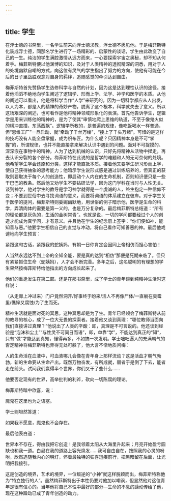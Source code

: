 ```yaml
---
---
---
```

title: 学生
---




在浮士德的书斋里，一名学生前来向浮士德求教，浮士德不愿见他。于是梅菲斯特化装成浮士德，同那名学生进行了一场精彩的、启蒙性的谈话，学生由此改变了自己的一生。纯洁的学生满腔激情从远方而来，一心要探索宇宙之奥秘，却不知从何着手。梅菲斯特便以他渊博的知识，及对于人类精神的透彻精深的洞悉，用对于人的处境幽默自嘲的方式，向这位有灵气的学生指出了努力的方向，使他有可能在今后的日子里战胜观念对自身的羁绊，追随感觉的牵引达到自由。

梅菲斯特首先赞扬学生选修科学与自然的计划，因为这是达到理性认识的途径。接着他滔滔不绝地向学生阐述了逻辑学、形而上学、法学、神学和医学的本质。从他的阐述可以看出，他是将科学当作“人学”来研究的，因为一切科学都应从人出发，以人为本，都是人的精神的奇妙产物，脱离了这个根本，科学就失去了意义。所以这场艰深的阐述，也可看作是他将精神领域形象化的表演。首先他告诉学生，逻辑学是用来训练他的精神的，是为了使其“审慎地爬上思维的轨道，不至于像鬼火似的横冲直撞，东荡西飘”。逻辑学所教的，是普遍的规律，像吃饭喝水一样普通，但“思维工厂”一旦启动，就“牵动了千丝万缕”，“接上了千头万绪”。可惜的是这样的技巧没有人能全盘掌握，成为织布匠。为什么呢？只因精神本身是不可“掌握”的，所谓规律，也并不能直接拿来解决认识中遇到的问题。面对不可捉摸的、深深嵌在事物中的精神，人为了达到机械的认识，只好先将精神从活物中撵走，再去认识分裂的各个部分。梅菲斯特在此说的是哲学的难题和人的无可奈何的处境。他希望学生学会还原和分类，这样才能直抵本质。接着他又要学生研习形而上学，使自己获得抽象的思考能力；他暗示学生说形式感是通过训练培养的，但真正的获取则要取决于每个人的创造性，即启动个人内在的生命机制，否则知识便只是一些干巴巴的教条。然后他又劝学生不要钻研法学，因为这门学科在当时与人性无关。谈到神学，他对学生的教导是学习神学就得是一个虔诚的人，终生抱定一种信仰不变；不要到世俗中去寻找词语的意义，而要将词语的体系建立在彼岸。对于学生关于医学的提问，梅菲斯特则委婉幽默地，用世俗的例子暗示他，医学是生命的科学，弄清肉体的需要是第一义的，也是万分复杂的。最后梅菲斯特总结道：“所有的理论都是灰色的，生活的金树常青”。也就是说，一切的学问都要经过个人的创造才能成为真学问，才有意义。并且他在学生的纪念册上签字：“你们便如神，能知善与恶。”他要学生相信自己的直觉与冲动，将自己看作可知善恶的神。最后他戏谑地向学生预言：

紧跟这句古话，紧跟我的蛇姨妈，有朝一日你肯定会因同上帝相仿而担心害怕！

人当然永远达不到上帝的全知全能，要是真的达到“相仿”那便是死期来临了。但只有紧紧抓住生命（蛇姨妈），人才会不断完善。多年之后，这名聪明的有理想的学生果然按梅菲斯特给他指出的方向成长起来了。

他们的重逢发生在第二部。还是在那书斋里，成了学士的青年谈到纯精神生活时这样说：

（从走廊上冲过来）门户竟然洞开/好事终于盼来/活人不再像尸体/一直躺在臭霉里/憔悴又腐蚀/为了生而死。

精神生活就是面对死的冥思，这种冥思却是为了生。青年已经领会了梅菲斯特从前的教导的核心，成了一位大无畏的探索者。接着他又谈到真理：“哪位教师当面向我们直接讲过真理？”他说出了人类的辛酸：即，真理是不可言说的。他还谈到经验是“泡沫和尘土”“与性灵不可同日而语”，即，单靠“学”，不能达到真正的“知”，只有“做”才能达到真知，懂得再多，不如搞一次发明。学士咄咄逼人的充满朝气的否定精神将梅菲斯特也弄得无处可躲了，他大言不惭地质问梅：

人的生命活在血液中，可血液哪儿会像在青年身上那样流动？这是活血才朝气勃勃，新的生命要从生命产出。既然万物奋发，有所成就，弱者于是倒了下去，能者走在前头。试问我们赢得半个世界，你们又干了些什么……

他要否定现有的世界，高举批判的利斧，砍向一切陈腐的理论。

梅菲斯特暗中欣喜，说：

魔鬼在这里也为之语塞。

学士则坦然答道：

如果我不愿意，魔鬼也不会存在。

最后他表白道：

世界本不存在，得由我把它创造！是我领着太阳从大海里升起来；月亮开始盈亏圆缺也和我一道。白昼在我的道路上容光焕发……我可自由自在，按照我的心灵的吩咐，欣然追随我内心的明灯，怀着最独特的狂喜迅疾前行，把黑暗留在后面，让光明把我接引。

这是创造的境界，艺术的境界，一位叛逆的“小神”就这样脱颖而出，梅菲斯特称他为“特立独行的人”。虽然梅菲斯特出于本性仍要对他加以嘲讽，但显然他对这位青年是很有信心的。当年他将自己本性中最好的部分—生命的不息的躁动传给了他，现在这种躁动已成了青年创造的动力。